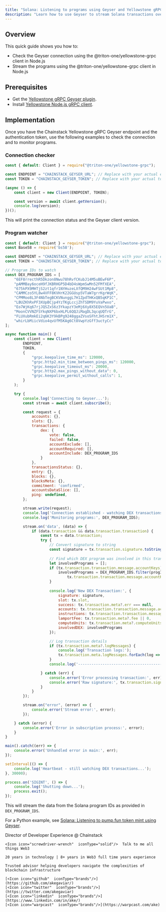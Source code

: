 ```yaml
---
title: "Solana: Listening to programs using Geyser and Yellowstone gRPC in Node.js"
description: "Learn how to use Geyser to stream Solana transactions over gRPC using the @triton-one/yellowstone-grpc client in Node.js."
---
```


## Overview

This quick guide shows you how to:
* Check the Geyser connection using the @triton-one/yellowstone-grpc client in Node.js
* Stream the programs using the @triton-one/yellowstone-grpc client in Node.js

## Prerequisites

* Get the [Yellowstone gRPC Geyser plugin](/docs/yellowstone-grpc-geyser-plugin).
* Install [Yellowstone Node.js gRPC client](https://www.npmjs.com/package/@triton-one/yellowstone-grpc).

## Implementation

Once you have the Chainstack Yellowstone gRPC Geyser endpoint and the authentication token, use the following examples to check the connection and to monitor programs.

### Connection checker

```js
const { default: Client } = require("@triton-one/yellowstone-grpc");

const ENDPOINT = "CHAINSTACK_GEYSER_URL"; // Replace with your actual endpoint
const TOKEN = "CHAINSTACK_GEYSER_TOKEN"; // Replace with your actual token

(async () => {
    const client = new Client(ENDPOINT, TOKEN);

    const version = await client.getVersion();
    console.log(version);
})();
```
This will print the connection status and the Geyser client version.

### Program watcher

```js
const { default: Client } = require("@triton-one/yellowstone-grpc");
const Base58 = require('bs58');

const ENDPOINT = "CHAINSTACK_GEYSER_URL"; // Replace with your actual endpoint
const TOKEN = "CHAINSTACK_GEYSER_TOKEN"; // Replace with your actual token

// Program IDs to watch
const DEX_PROGRAM_IDS = [
    "6EF8rrecthR5Dkzon8Nwu78hRvfCKubJ14M5uBEwF6P",
    "pAMMBay6oceH9fJKBRHGP5D4bD4sWpmSwMn52FMfXEA",
    "675kPX9MHTjS2zt1qfr1NYHuzeLXfQM9H24wFSUt1Mp8",
    "CAMMCzo5YL8w4VFF8KVHrK22GGUsp5VTaW7grrKgrWqK",
    "CPMMoo8L3F4NbTegBCKVNunggL7H1ZpdTHKxQB5qKP1C",
    "LBUZKhRxPF3XUpBCjp4YzTKgLccjZhTSDM9YuVaPwxo",
    "Eo7WjKq67rjJQSZxS6z3YkapzY3eMj6Xy8X5EQVn5UaB",
    "MoonCVVNZFSYkqNXP6bxHLPL6QQJiMagDL3qcqUQTrG",
    "FLUXubRmkEi2q6K3Y9kBPg9248ggaZVsoSFhtJHSrm1X",
    "whirLbMiicVdio4qvUfM5KAg6Ct8VwpYzGff3uctyCc"
];

async function main() {
    const client = new Client(
        ENDPOINT, 
        TOKEN,
        {
            "grpc.keepalive_time_ms": 120000,
            "grpc.http2.min_time_between_pings_ms": 120000,
            "grpc.keepalive_timeout_ms": 20000,
            "grpc.http2.max_pings_without_data": 0,
            "grpc.keepalive_permit_without_calls": 1,
        }
    );

    try {
        console.log('Connecting to Geyser...');
        const stream = await client.subscribe();

        const request = {
            accounts: {},
            slots: {},
            transactions: {
                dex: {
                    vote: false,
                    failed: false,
                    accountExclude: [],
                    accountRequired: [],
                    accountInclude: DEX_PROGRAM_IDS
                }
            },
            transactionsStatus: {},
            entry: {},
            blocks: {},
            blocksMeta: {},
            commitment: 'confirmed',
            accountsDataSlice: [],
            ping: undefined,
        };

        stream.write(request);
        console.log('Connection established - watching DEX transactions\n');
        console.log('Monitoring programs:', DEX_PROGRAM_IDS);

        stream.on('data', (data) => {
            if (data.transaction && data.transaction.transaction) {
                const tx = data.transaction;
                try {
                    // Convert signature to string
                    const signature = tx.transaction.signature.toString('hex');
                    
                    // Find which DEX program was involved in this transaction
                    let involvedPrograms = [];
                    if (tx.transaction.transaction.message.accountKeys) {
                        involvedPrograms = DEX_PROGRAM_IDS.filter(progId => 
                            tx.transaction.transaction.message.accountKeys.includes(progId));
                    }
                    
                    console.log('New DEX Transaction:', {
                        signature: signature,
                        slot: tx.slot,
                        success: tx.transaction.meta?.err === null,
                        accounts: tx.transaction.transaction.message.accountKeys.length,
                        instructions: tx.transaction.transaction.message.instructions.length,
                        lamportFee: tx.transaction.meta?.fee || 0,
                        computeUnits: tx.transaction.meta?.computeUnitsConsumed || 0,
                        involvedDEX: involvedPrograms
                    });

                    // Log transaction details
                    if (tx.transaction.meta?.logMessages) {
                        console.log('Transaction logs:');
                        tx.transaction.meta.logMessages.forEach(log => console.log(log));
                    }
                    console.log('----------------------------------------');

                } catch (err) {
                    console.error('Error processing transaction:', err);
                    console.error('Raw signature:', tx.transaction.signature);
                }
            }
        });

        stream.on("error", (error) => {
            console.error('Stream error:', error);
        });

    } catch (error) {
        console.error('Error in subscription process:', error);
    }
}

main().catch((err) => {
    console.error('Unhandled error in main:', err);
});

setInterval(() => {
    console.log('Heartbeat - still watching DEX transactions...');
}, 30000);

process.on('SIGINT', () => {
    console.log('Shutting down...');
    process.exit();
}); 
```
This will stream the data from the Solana program IDs as provided in `DEX_PROGRAM_IDS`.

For a Python example, see [Solana: Listening to pump.fun token mint using Geyser](/docs/solana-listening-to-pumpfun-token-mint-using-geyser).

<CardGroup>
  <Card title="Ake" img="/images/docs/profile_images/1719912994363326464/8_Bi4fdM_400x400.jpg">
    <Icon icon="code"  iconType="solid"/>Director of Developer Experience @ Chainstack

    <Icon icon="screwdriver-wrench"  iconType="solid"/>  Talk to me all things Web3

    20 years in technology | 8+ years in Web3 full time years experience

    Trusted advisor helping developers navigate the complexities of blockchain infrastructure

    [<Icon icon="github"  iconType="brands"/>](https://github.com/akegaviar/)
    [<Icon icon="twitter"  iconType="brands"/>](https://twitter.com/akegaviar)
    [<Icon icon="linkedin"  iconType="brands"/>](https://www.linkedin.com/in/ake/)
    [<Icon icon="warpcast"  iconType="brands"/>](https://warpcast.com/ake)
  </Card>
</CardGroup>
